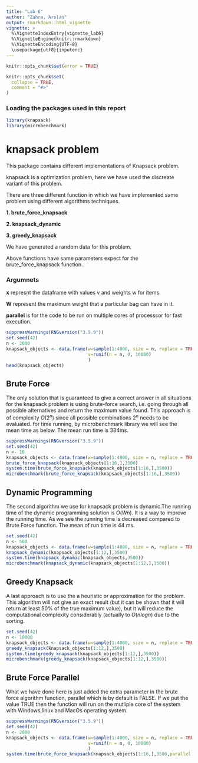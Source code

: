 ```yaml
---
title: "Lab 6"
author: "Zahra, Arslan" 
output: rmarkdown::html_vignette
vignette: >
  %\VignetteIndexEntry{vignette_lab6}
  %\VignetteEngine{knitr::rmarkdown}
  %\VignetteEncoding{UTF-8}
  \usepackage{utf8}{inputenc}
---
```


```r
knitr::opts_chunk$set(error = TRUE)

knitr::opts_chunk$set(
  collapse = TRUE,
  comment = "#>"
)
```
### Loading the packages used in this report
```r
library(knapsack)
library(microbenchmark)
```

#  knapsack problem 

This package contains  different implementations of Knapsack problem.

knapsack is a optimization problem, here we have used the discreate variant of this problem.

There are three different function in which we  have implemented same problem using different algorithms techniques.

<p>
**1. brute_force_knapsack**

**2. knapsack_dynamic**

**3. greedy_knapsack**

We have generated a random data for this problem.

Above functions have same parameters expect for the brute_force_knapsack function.

### Argumnets

__x__  represnt the dataframe with values v and weights w for items.

__W__  represent the maximum weight that a particular bag can have in it.

__parallel__  is for the code to be run on multiple cores of processsor for fast execution.

```r
suppressWarnings(RNGversion("3.5.9"))
set.seed(42)
n <- 2000
knapsack_objects <- data.frame(w=sample(1:4000, size = n, replace = TRUE),
                               v=runif(n = n, 0, 10000)
                               )
head(knapsack_objects)
```

## Brute Force 

The only solution that is guaranteed to give a correct answer in all situations for the knapsack problem
is using brute-force search, i.e. going through all possible alternatives and return the maximum value
found. This approach is of complexity $O(2^n)$ since all possible combinations $2^n$ needs to be evaluated.
for time running, by microbenchmark library we will see the mean time as below. The mean run time is 334ms.

```r
suppressWarnings(RNGversion("3.5.9"))
set.seed(42)
n <- 16
knapsack_objects <- data.frame(w=sample(1:4000, size = n, replace = TRUE),v=runif(n = n, 0, 10000))
brute_force_knapsack(knapsack_objects[1:16,],3500)
system.time(brute_force_knapsack(knapsack_objects[1:16,],3500))
microbenchmark(brute_force_knapsack(knapsack_objects[1:16,],3500))
```
  
## Dynamic Programming
<p> The second algorithm we use for knapsack problem is dynamic.The running time of the dynamic programming solution is $O(Wn)$. It is a way to improve the running time. As we see the running time is decreased compared to Brute Force function. The mean of run time is 44 ms.
```r
set.seed(42)
n <- 500
knapsack_objects <- data.frame(w=sample(1:4000, size = n, replace = TRUE),v=runif(n = n, 0, 10000))
knapsack_dynamic(knapsack_objects[1:12,],3500)
system.time(knapsack_dynamic(knapsack_objects,3500))
microbenchmark(knapsack_dynamic(knapsack_objects[1:12,],3500))
```

##  Greedy Knapsack
<p> A last approach is to use the a heuristic or approximation for the problem. This algorithm will not
give an exact result (but it can be shown that it will return at least 50% of the true maximum value),
but it will reduce the computational complexity considerably (actually to $O(n log n)$ due to the sorting.
```r
set.seed(42)
n <- 10000
knapsack_objects <- data.frame(w=sample(1:4000, size = n, replace = TRUE),v=runif(n = n, 0, 10000))
greedy_knapsack(knapsack_objects[1:12,],3500)
system.time(greedy_knapsack(knapsack_objects[1:12,],3500))
microbenchmark(greedy_knapsack(knapsack_objects[1:12,],3500))
```

## Brute Force Parallel

What we have done here is just added the extra parameter in the brute force algorithm function, parallel which is by default is FALSE. If we put the value TRUE then the function will run on the mutliple core of the system with Windows,linux and MacOs operating system.
```r
suppressWarnings(RNGversion("3.5.9"))
set.seed(42)
n <- 2000
knapsack_objects <- data.frame(w=sample(1:4000, size = n, replace = TRUE),
                               v=runif(n = n, 0, 10000)
                               )
system.time(brute_force_knapsack(knapsack_objects[1:16,],3500,parallel = TRUE))
```